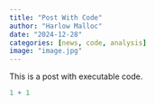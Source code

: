 ```yaml
---
title: "Post With Code"
author: "Harlow Malloc"
date: "2024-12-28"
categories: [news, code, analysis]
image: "image.jpg"
---
```


This is a post with executable code.

```r
1 + 1
```
